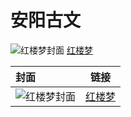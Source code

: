 # 安阳古文

![红楼梦封面](/hongLouMeng-cover.jpeg)
[红楼梦](/hongLouMeng)

| 封面        | 链接 |
| :------------ | :---------: |
| ![红楼梦封面](/hongLouMeng-cover.jpeg)        |    [红楼梦](/hongLouMeng)    |